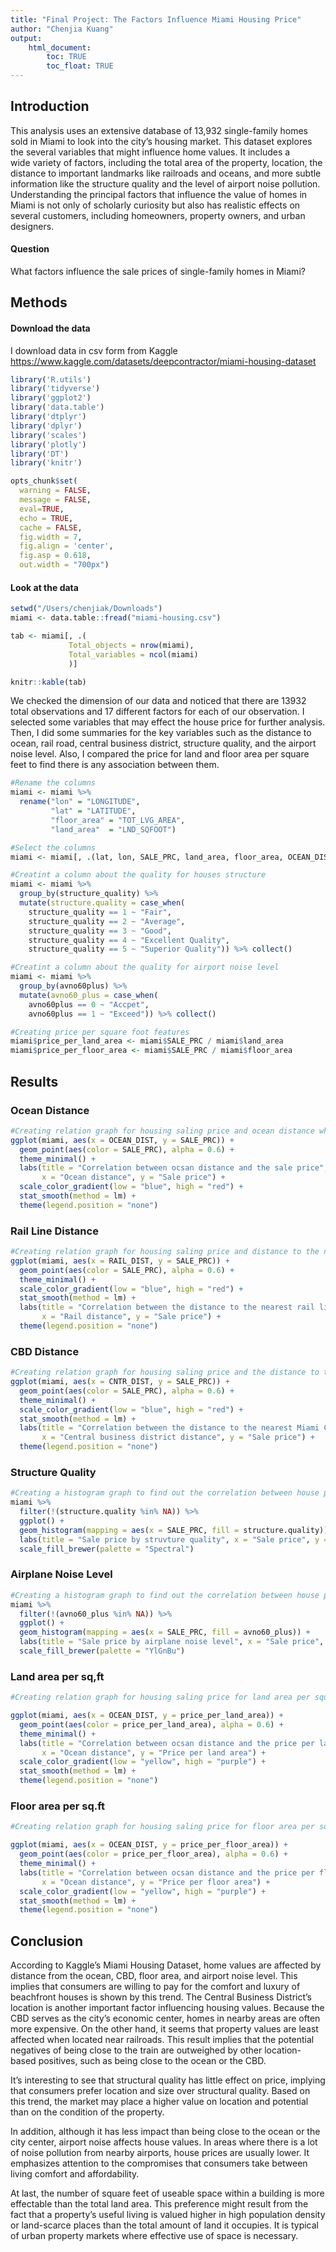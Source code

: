 ```yaml
---
title: "Final Project: The Factors Influence Miami Housing Price"
author: "Chenjia Kuang"
output: 
    html_document:
        toc: TRUE
        toc_float: TRUE
---
```


## Introduction

This analysis uses an extensive database of 13,932 single-family homes sold in Miami to look into the city's housing market. This dataset explores the several variables that might influence home values. It includes a wide variety of factors, including the total area of the property, location, the distance to important landmarks like railroads and oceans, and more subtle information like the structure quality and the level of airport noise pollution. Understanding the principal factors that influence the value of homes in Miami is not only of scholarly curiosity but also has realistic effects on several customers, including homeowners, property owners, and urban designers.

#### Question

What factors influence the sale prices of single-family homes in Miami?

## Methods

#### Download the data

I download data in csv form from Kaggle <https://www.kaggle.com/datasets/deepcontractor/miami-housing-dataset>

```r
library('R.utils')
library('tidyverse')
library('ggplot2')
library('data.table')
library('dtplyr')
library('dplyr')
library('scales')
library('plotly')
library('DT')
library('knitr')

opts_chunk$set(
  warning = FALSE,
  message = FALSE,
  eval=TRUE,
  echo = TRUE,
  cache = FALSE,
  fig.width = 7, 
  fig.align = 'center',
  fig.asp = 0.618,
  out.width = "700px")
```

#### Look at the data

```r
setwd("/Users/chenjiak/Downloads")
miami <- data.table::fread("miami-housing.csv")

tab <- miami[, .(
             Total_objects = nrow(miami),
             Total_variables = ncol(miami)
             )]

knitr::kable(tab)
```

We checked the dimension of our data and noticed that there are 13932 total observations and 17 different factors for each of our observation. I selected some variables that may effect the house price for further analysis. Then, I did some summaries for the key variables such as the distance to ocean, rail road, central business district, structure quality, and the airport noise level. Also, I compared the price for land and floor area per square feet to find there is any association between them.

```r
#Rename the columns
miami <- miami %>%
  rename("lon" = "LONGITUDE",
         "lat" = "LATITUDE",
         "floor_area" = "TOT_LVG_AREA",
         "land_area"  = "LND_SQFOOT")

#Select the columns
miami <- miami[, .(lat, lon, SALE_PRC, land_area, floor_area, OCEAN_DIST, RAIL_DIST, CNTR_DIST, avno60plus, structure_quality)]

#Creatint a column about the quality for houses structure
miami <- miami %>%
  group_by(structure_quality) %>%
  mutate(structure.quality = case_when(
    structure_quality == 1 ~ "Fair",
    structure_quality == 2 ~ "Average",
    structure_quality == 3 ~ "Good",
    structure_quality == 4 ~ "Excellent Quality",
    structure_quality == 5 ~ "Superior Quality")) %>% collect()

#Creatint a column about the quality for airport noise level
miami <- miami %>%
  group_by(avno60plus) %>%
  mutate(avno60_plus = case_when(
    avno60plus == 0 ~ "Accpet",
    avno60plus == 1 ~ "Exceed")) %>% collect()

#Creating price per square foot features
miami$price_per_land_area <- miami$SALE_PRC / miami$land_area
miami$price_per_floor_area <- miami$SALE_PRC / miami$floor_area
```

## Results {.tabset}

### Ocean Distance

```r
#Creating relation graph for housing saling price and ocean distance which pretty make sense since miami is a  travel city
ggplot(miami, aes(x = OCEAN_DIST, y = SALE_PRC)) + 
  geom_point(aes(color = SALE_PRC), alpha = 0.6) + 
  theme_minimal() +
  labs(title = "Correlation between ocsan distance and the sale price",
       x = "Ocean distance", y = "Sale price") +
  scale_color_gradient(low = "blue", high = "red") + 
  stat_smooth(method = lm) +
  theme(legend.position = "none")

```

### Rail Line Distance

```r
#Creating relation graph for housing saling price and distance to the nearest rail line
ggplot(miami, aes(x = RAIL_DIST, y = SALE_PRC)) +
  geom_point(aes(color = SALE_PRC), alpha = 0.6) +
  theme_minimal() +
  scale_color_gradient(low = "blue", high = "red") +
  stat_smooth(method = lm) +
  labs(title = "Correlation between the distance to the nearest rail line and the sale price",
       x = "Rail distance", y = "Sale price") +
  theme(legend.position = "none")
```

### CBD Distance

```r
#Creating relation graph for housing saling price and the distance to the Miami central business district
ggplot(miami, aes(x = CNTR_DIST, y = SALE_PRC)) +
  geom_point(aes(color = SALE_PRC), alpha = 0.6) +
  theme_minimal() +
  scale_color_gradient(low = "blue", high = "red") +
  stat_smooth(method = lm) +
  labs(title = "Correlation between the distance to the nearest Miami CBD and the sale price",
       x = "Central business district distance", y = "Sale price") +
  theme(legend.position = "none")
```

### Structure Quality

```r
#Creating a histogram graph to find out the correlation between house price and the structure quality
miami %>%
  filter(!(structure.quality %in% NA)) %>%
  ggplot() +
  geom_histogram(mapping = aes(x = SALE_PRC, fill = structure.quality)) +
  labs(title = "Sale price by struvture quality", x = "Sale price", y = "Count") +
  scale_fill_brewer(palette = "Spectral")
```

### Airplane Noise Level

```r
#Creating a histogram graph to find out the correlation between house price and the airplane noise level
miami %>%
  filter(!(avno60_plus %in% NA)) %>%
  ggplot() +
  geom_histogram(mapping = aes(x = SALE_PRC, fill = avno60_plus)) +
  labs(title = "Sale price by airplane noise level", x = "Sale price", y = "Count") +
  scale_fill_brewer(palette = "YlGnBu")
```

### Land area per sq,ft

```r
#Creating relation graph for housing saling price for land area per square feet and ocean distance

ggplot(miami, aes(x = OCEAN_DIST, y = price_per_land_area)) + 
  geom_point(aes(color = price_per_land_area), alpha = 0.6) + 
  theme_minimal() +
  labs(title = "Correlation between ocsan distance and the price per land area",
       x = "Ocean distance", y = "Price per land area") +
  scale_color_gradient(low = "yellow", high = "purple") + 
  stat_smooth(method = lm) +
  theme(legend.position = "none")
```

### Floor area per sq.ft

```r
#Creating relation graph for housing saling price for floor area per square feet and ocean distance

ggplot(miami, aes(x = OCEAN_DIST, y = price_per_floor_area)) + 
  geom_point(aes(color = price_per_floor_area), alpha = 0.6) + 
  theme_minimal() +
  labs(title = "Correlation between ocsan distance and the price per floor area",
       x = "Ocean distance", y = "Price per floor area") +
  scale_color_gradient(low = "yellow", high = "purple") + 
  stat_smooth(method = lm) +
  theme(legend.position = "none")
```

## Conclusion

According to Kaggle's Miami Housing Dataset, home values are affected by distance from the ocean, CBD, floor area, and airport noise level. This implies that consumers are willing to pay for the comfort and luxury of beachfront houses is shown by this trend. The Central Business District's location is another important factor influencing housing values. Because the CBD serves as the city's economic center, homes in nearby areas are often more expensive. On the other hand, it seems that property values are least affected when located near railroads. This result implies that the potential negatives of being close to the train are outweighed by other location-based positives, such as being close to the ocean or the CBD.

It's interesting to see that structural quality has little effect on price, implying that consumers prefer location and size over structural quality. Based on this trend, the market may place a higher value on location and potential than on the condition of the property.

In addition, although it has less impact than being close to the ocean or the city center, airport noise affects house values. In areas where there is a lot of noise pollution from nearby airports, house prices are usually lower. It emphasizes attention to the compromises that consumers take between living comfort and affordability.

At last, the number of square feet of useable space within a building is more effectable than the total land area. This preference might result from the fact that a property's useful living is valued higher in high population density or land-scarce places than the total amount of land it occupies. It is typical of urban property markets where effective use of space is necessary.
